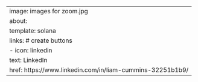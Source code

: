---
image: images for zoom.jpg
about:
  template: solana
  links: # create buttons
    - icon: linkedin 
      text: LinkedIn
      href: https://www.linkedin.com/in/liam-cummins-32251b1b9/
---
